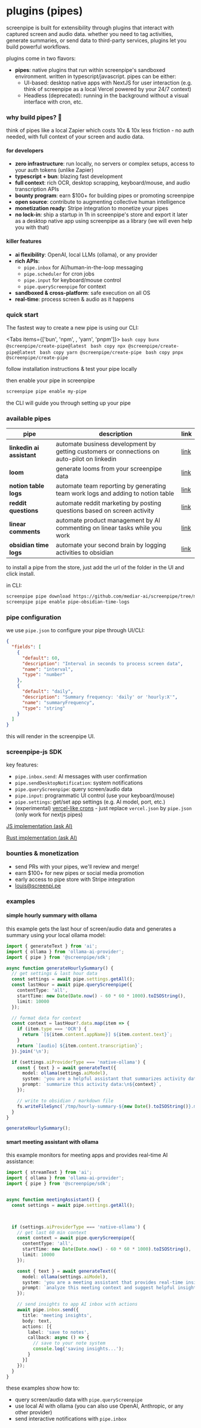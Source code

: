 
# plugins (pipes)

<MotionDiv>
  screenpipe is built for extensibility through plugins that interact with captured screen and audio data. whether you need to tag activities, generate summaries, or send data to third-party services, plugins let you build powerful workflows.

  plugins come in two flavors:
  - **pipes**: native plugins that run within screenpipe's sandboxed environment. written in typescript/javascript. pipes can be either:
    - UI-based: desktop native apps with NextJS for user interaction (e.g. think of screenpipe as a local Vercel powered by your 24/7 context)
    - Headless (deprecated): running in the background without a visual interface with cron, etc.
</MotionDiv>

### why build pipes? 🚀

<MotionDiv delay={0.3}>
think of pipes like a local Zapier which costs 10x & 10x less friction - no auth needed, with full context of your screen and audio data.

#### for developers
- **zero infrastructure**: run locally, no servers or complex setups, access to your auth tokens (unlike Zapier)
- **typescript + bun**: blazing fast development
- **full context**: rich OCR, desktop scrapping, keyboard/mouse, and audio transcription APIs
- **bounty program**: earn $100+ for building pipes or promoting screenpipe
- **open source**: contribute to augmenting collective human intelligence
- **monetization ready**: Stripe integration to monetize your pipes
- **no lock-in**: ship a startup in 1h in screenpipe's store and export it later as a desktop native app using screenpipe as a library (we will even help you with that)

#### killer features
- **ai flexibility**: OpenAI, local LLMs (ollama), or any provider
- **rich APIs**: 
  - `pipe.inbox` for AI/human-in-the-loop messaging
  - `pipe.scheduler` for cron jobs
  - `pipe.input` for keyboard/mouse control
  - `pipe.queryScreenpipe` for context
- **sandboxed & cross-platform**: safe execution on all OS
- **real-time**: process screen & audio as it happens

</MotionDiv>

### quick start

<MotionDiv delay={0.5}>

The fastest way to create a new pipe is using our CLI:

<Tabs items={['bun', 'npm', , 'yarn', 'pnpm']}>
  <Tab>
    ```bash copy
    bunx @screenpipe/create-pipe@latest
    ```
  </Tab>
  <Tab>
    ```bash copy
    npx @screenpipe/create-pipe@latest
    ```
  </Tab>
  <Tab>
    ```bash copy
    yarn @screenpipe/create-pipe
    ```
  </Tab>
  <Tab>
    ```bash copy
    pnpx @screenpipe/create-pipe
    ```
  </Tab>
</Tabs>

follow installation instructions & test your pipe locally

then enable your pipe in screenpipe

```bash copy
screenpipe pipe enable my-pipe
```

the CLI will guide you through setting up your pipe

### available pipes

| **pipe**                          | **description**                                  | **link**                          |
| ------------------------------------ | ------------------------------------------------ | --------------------------------- |
| **linkedin ai assistant**| automate business development by getting customers or connections on auto-pilot on linkedin              | [link](https://github.com/mediar-ai/screenpipe/tree/main/pipes/linkedin_ai_assistant)                         |
| **loom**    | generate looms from your screenpipe data              | [link](https://github.com/mediar-ai/screenpipe/tree/main/pipes/pipe-for-loom)                         |
| **notion table logs**| automate team reporting by generating team work logs and adding to notion table              | [link](https://github.com/mediar-ai/screenpipe/tree/main/pipes/pipe-notion-table-logs)                         |
| **reddit questions**    | automate reddit marketing by posting questions based on screen activity           | [link](https://github.com/mediar-ai/screenpipe/tree/main/pipes/pipe-post-questions-on-reddit)                         |
| **linear comments** | automate product management by AI commenting on linear tasks while you work | [link](https://github.com/mediar-ai/screenpipe/tree/main/pipes/pipe-llama32-comment-linear-while-you-work)                         |
| **obsidian time logs**         | automate your second brain by logging activities to obsidian    | [link](https://github.com/mediar-ai/screenpipe/tree/main/pipes/pipe-obsidian-time-logs)                         |

</MotionDiv>

to install a pipe from the store, just add the url of the folder in the UI and click install.

in CLI:

```bash copy
screenpipe pipe download https://github.com/mediar-ai/screenpipe/tree/main/pipes/pipe-obsidian-time-logs
screenpipe pipe enable pipe-obsidian-time-logs
```

### pipe configuration

<MotionDiv delay={0.7}>

we use `pipe.json` to configure your pipe through UI/CLI:

```json
{
  "fields": [
    {
      "default": 60,
      "description": "Interval in seconds to process screen data",
      "name": "interval",
      "type": "number"
    },
    {
      "default": "daily",
      "description": "Summary frequency: 'daily' or 'hourly:X'",
      "name": "summaryFrequency",
      "type": "string"
    }
  ]
}
```

this will render in the screenpipe UI.

### screenpipe-js SDK

key features:
- `pipe.inbox.send`: AI messages with user confirmation
- `pipe.sendDesktopNotification`: system notifications
- `pipe.queryScreenpipe`: query screen/audio data
- `pipe.input`: programmatic UI control (use your keyboard/mouse)
- `pipe.settings`: get/set app settings (e.g. AI model, port, etc.)
- (experimental) [vercel-like crons](https://vercel.com/docs/cron-jobs/manage-cron-jobs) - just replace `vercel.json` by `pipe.json` (only work for nextjs pipes)

[JS implementation (ask AI)](https://github.com/mediar-ai/screenpipe/blob/main/screenpipe-js/main.ts)

[Rust implementation (ask AI)](https://github.com/mediar-ai/screenpipe/blob/main/screenpipe-core/src/pipes.rs)

### bounties & monetization

- send PRs with your pipes, we'll review and merge!
- earn $100+ for new pipes or social media promotion
- early access to pipe store with Stripe integration
- [louis@screenpi.pe](mailto:louis@screenpi.pe)

</MotionDiv>

### examples

<MotionDiv delay={0.8}>

#### simple hourly summary with ollama

this example gets the last hour of screen/audio data and generates a summary using your local ollama model:

```typescript copy
import { generateText } from 'ai';
import { ollama } from 'ollama-ai-provider';
import { pipe } from '@screenpipe/sdk';

async function generateHourlySummary() {
  // get settings & last hour data
  const settings = await pipe.settings.getAll();
  const lastHour = await pipe.queryScreenpipe({
    contentType: 'all',
    startTime: new Date(Date.now() - 60 * 60 * 1000).toISOString(),
    limit: 10000
  });

  // format data for context
  const context = lastHour?.data.map(item => {
    if (item.type === 'OCR') {
      return `[${item.content.appName}] ${item.content.text}`;
    }
    return `[audio] ${item.content.transcription}`;
  }).join('\n');

  if (settings.aiProviderType === 'native-ollama') {
    const { text } = await generateText({
      model: ollama(settings.aiModel),
      system: 'you are a helpful assistant that summarizes activity data into markdown',
      prompt: `summarize this activity data:\n${context}`,
    });

    // write to obsidian / markdown file 
    fs.writeFileSync(`/tmp/hourly-summary-${new Date().toISOString()}.md`, text);
  }
}

generateHourlySummary();
```

#### smart meeting assistant with ollama

this example monitors for meeting apps and provides real-time AI assistance:

```typescript copy
import { streamText } from 'ai';
import { ollama } from 'ollama-ai-provider';
import { pipe } from '@screenpipe/sdk';


async function meetingAssistant() {
  const settings = await pipe.settings.getAll();
  


  if (settings.aiProviderType === 'native-ollama') {
    // get last 60 min context
    const context = await pipe.queryScreenpipe({
      contentType: 'all',
      startTime: new Date(Date.now() - 60 * 60 * 1000).toISOString(),
      limit: 10000
    });

    const { text } = await generateText({
      model: ollama(settings.aiModel),
      system: 'you are a meeting assistant that provides real-time insights',
      prompt: `analyze this meeting context and suggest helpful insights:\n${JSON.stringify(context)}`
    });

    // send insights to app AI inbox with actions
    await pipe.inbox.send({
      title: 'meeting insights',
      body: text,
      actions: [{
        label: 'save to notes',
        callback: async () => {
          // save to your note system
          console.log('saving insights...');
        }
      }]
    });
  }
}

```

these examples show how to:
- query screen/audio data with `pipe.queryScreenpipe`
- use local AI with ollama (you can also use OpenAI, Anthropic, or any other provider)
- send interactive notifications with `pipe.inbox`

</MotionDiv>
